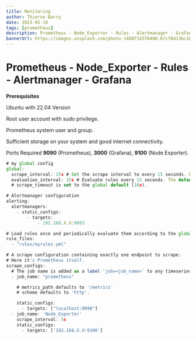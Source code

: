 ```yaml
---
title: Monitoring
author: Thierno Barry
date: 2023-05-10
tags: [prometheus]
description: Prometheus - Node_Exporter - Rules - Alertmanager - Grafana
bannerUrl: https://images.unsplash.com/photo-1480714378408-67cf0d13bc1b
---
```


# Prometheus - Node_Exporter - Rules - Alertmanager - Grafana

**Prerequisites**

Ubuntu with 22.04 Version

Root user account with sudo privilege.

Prometheus system user and group.

Sufficient storage on your system and good internet connectivity.

Ports Required **9090** (Prometheus), **3000** (Grafana), **9100** (Node Exporter).

```jsx                                                                                           
# my global config
global:
  scrape_interval: 15s # Set the scrape interval to every 15 seconds. Default is every 1 minute.
  evaluation_interval: 15s # Evaluate rules every 15 seconds. The default is every 1 minute.
  # scrape_timeout is set to the global default (10s).

# Alertmanager configuration
alerting:
  alertmanagers:
    - static_configs:
        - targets: 
            - 192.168.X.X:9093

# Load rules once and periodically evaluate them according to the global 'evaluation_interval'.
rule_files:
  - "rules/myrules.yml"

# A scrape configuration containing exactly one endpoint to scrape:
# Here it's Prometheus itself.
scrape_configs:
  # The job name is added as a label `job=<job_name>` to any timeseries scraped from this config.
  - job_name: "prometheus"

    # metrics_path defaults to '/metrics'
    # scheme defaults to 'http'.

    static_configs:
      - targets: ["localhost:9090"]
  - job_name: 'Node_Exporter'
    scrape_interval: 5s
    static_configs:
      - targets: ['192.168.X.X:9100']
```


